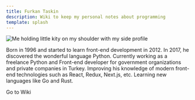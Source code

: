 ```yaml
---
title: Furkan Taskin
description: Wiki to keep my personal notes about programming
template: splash
---
```



<div class="flex justify-center">
	<Image src={avatarImage} class="w-60 rounded-full mx-auto block" loading="eager" alt="Me holding little kity on my shoulder with my side profile"/>
</div>


Born in 1996 and started to learn front-end development in 2012. In 2017, he discovered the wonderful language Python.
Currently working as a freelance Python and Front-end developer for government organizations and private companies in Turkey.
Improving his knowledge of modern front-end technologies such as React, Redux, Next.js, etc.
Learning new languages like Go and Rust.

<div class="text-center">
	<LinkButton href="/guides/example" class="mt-4">Go to Wiki</LinkButton>
</div>